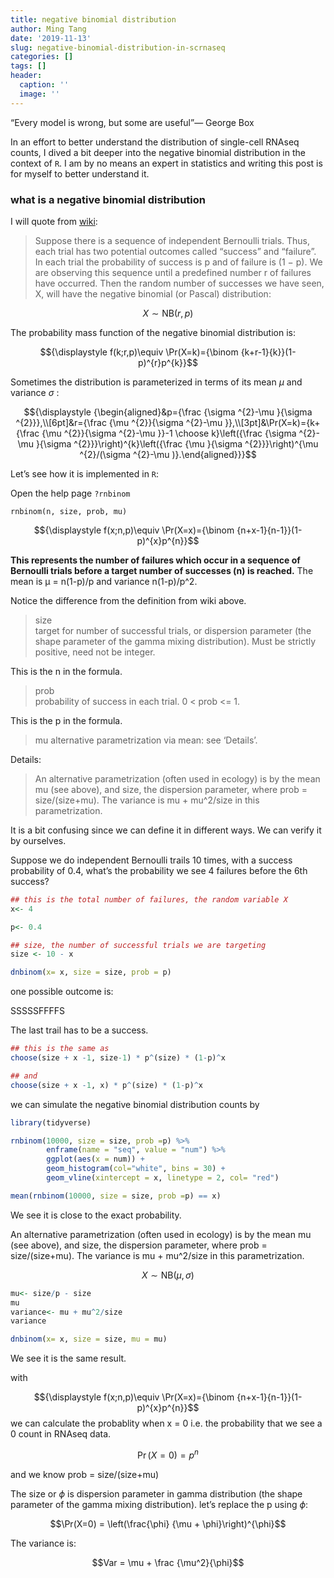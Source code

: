 ```yaml
---
title: negative binomial distribution
author: Ming Tang
date: '2019-11-13'
slug: negative-binomial-distribution-in-scrnaseq
categories: []
tags: []
header:
  caption: ''
  image: ''
---
```


"Every model is wrong, but some are useful"--- George Box

In an effort to better understand the distribution of single-cell RNAseq counts,
I dived a bit deeper into the negative binomial distribution in the context of `R`. I am by no means an 
expert in statistics and writing this post is for myself to better understand it.


### what is a negative binomial distribution 

I will quote from [wiki](https://en.wikipedia.org/wiki/Negative_binomial_distribution):

>Suppose there is a sequence of independent Bernoulli trials. Thus, each trial has two potential outcomes called "success" and "failure". In each trial the probability of success is p and of failure is (1 − p). We are observing this sequence until a predefined number r of failures have occurred. Then the random number of successes we have seen, X, will have the negative binomial (or Pascal) distribution:

$$X\sim \mathrm {NB} (r,\,p)$$

The probability mass function of the negative binomial distribution is:

$${\displaystyle f(k;r,p)\equiv \Pr(X=k)={\binom {k+r-1}{k}}(1-p)^{r}p^{k}}$$

Sometimes the distribution is parameterized in terms of its mean $\mu$ and variance $\sigma$ :


$${\displaystyle {\begin{aligned}&p={\frac {\sigma ^{2}-\mu }{\sigma ^{2}}},\\[6pt]&r={\frac {\mu ^{2}}{\sigma ^{2}-\mu }},\\[3pt]&\Pr(X=k)={k+{\frac {\mu ^{2}}{\sigma ^{2}-\mu }}-1 \choose k}\left({\frac {\sigma ^{2}-\mu }{\sigma ^{2}}}\right)^{k}\left({\frac {\mu }{\sigma ^{2}}}\right)^{\mu ^{2}/(\sigma ^{2}-\mu )}.\end{aligned}}}$$

Let's see how it is implemented in `R`:

Open the help page `?rnbinom`

`rnbinom(n, size, prob, mu)`

$${\displaystyle f(x;n,p)\equiv \Pr(X=x)={\binom {n+x-1}{n-1}}(1-p)^{x}p^{n}}$$


**This represents the number of failures which occur in a sequence of Bernoulli trials before a target number of successes (n) is reached.** The mean is μ = n(1-p)/p and variance n(1-p)/p^2. 

Notice the difference from the definition from wiki above.


>size	
target for number of successful trials, or dispersion parameter (the shape parameter of the gamma mixing distribution). Must be strictly positive, need not be integer.

This is the n in the formula.

>prob	
probability of success in each trial. 0 < prob <= 1.

This is the p in the formula.

>mu	
alternative parametrization via mean: see ‘Details’.

Details:

>An alternative parametrization (often used in ecology) is by the mean mu (see above), and size, the dispersion parameter, where prob = size/(size+mu). The variance is mu + mu^2/size in this parametrization.


It is a bit confusing since we can define it in different ways. We can verify it by ourselves.

Suppose we do independent Bernoulli trails 10 times, with a success probability of 0.4, what's the probability we see 4 failures before the 6th success?

```r

## this is the total number of failures, the random variable X 
x<- 4

p<- 0.4

## size, the number of successful trials we are targeting
size <- 10 - x

dnbinom(x= x, size = size, prob = p)
```


one possible outcome is:

SSSSSFFFFS

The last trail has to be a success.

```r
## this is the same as 
choose(size + x -1, size-1) * p^(size) * (1-p)^x

## and 
choose(size + x -1, x) * p^(size) * (1-p)^x

```


we can simulate the negative binomial distribution counts by

```r
library(tidyverse)

rnbinom(10000, size = size, prob =p) %>%
        enframe(name = "seq", value = "num") %>%
        ggplot(aes(x = num)) +
        geom_histogram(col="white", bins = 30) +
        geom_vline(xintercept = x, linetype = 2, col= "red")

mean(rnbinom(10000, size = size, prob =p) == x)
```

We see it is close to the exact probability.


An alternative parametrization (often used in ecology) is by the mean mu (see above), and size, the dispersion parameter, where prob = size/(size+mu). The variance is mu + mu^2/size in this parametrization.

$$X\sim \mathrm {NB} (\mu,\,\sigma)$$

```r
mu<- size/p - size 
mu
variance<- mu + mu^2/size 
variance

dnbinom(x= x, size = size, mu = mu)
```

We see it is the same result.

with 

$${\displaystyle f(x;n,p)\equiv \Pr(X=x)={\binom {n+x-1}{n-1}}(1-p)^{x}p^{n}}$$
we can calculate the probablity when x = 0 
i.e. the probability that we see a 0 count in RNAseq data.

$${\displaystyle\Pr(X=0)=p^{n}}$$

and we know prob = size/(size+mu)

The size or $\phi$ is dispersion parameter in gamma distribution (the shape parameter of the gamma mixing distribution). let's replace the p using $\phi$:

$$\Pr(X=0) = \left(\frac{\phi} {\mu + \phi}\right)^{\phi}$$

The variance is:

$$Var = \mu + \frac {\mu^2}{\phi}$$



